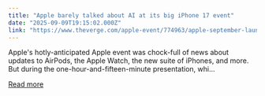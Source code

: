 ```yaml
---
title: "Apple barely talked about AI at its big iPhone 17 event"
date: "2025-09-09T19:15:02.000Z"
link: "https://www.theverge.com/apple-event/774963/apple-september-launch-event-ai-apple-intelligence"
---
```


Apple's hotly-anticipated Apple event was chock-full of news about updates to AirPods, the Apple Watch, the new suite of iPhones, and more. But during the one-hour-and-fifteen-minute presentation, whi...

[Read more](https://www.theverge.com/apple-event/774963/apple-september-launch-event-ai-apple-intelligence)
